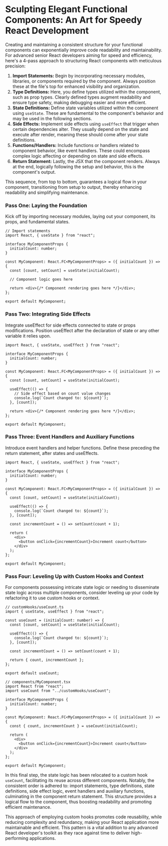 # Sculpting Elegant Functional Components: An Art for Speedy React Development

Creating and maintaining a consistent structure for your functional components can exponentially improve code readability and maintainability. For advanced senior React developers aiming for speed and efficiency, here's a 4-pass approach to structuring React components with meticulous precision:

1. **Import Statements:** Begin by incorporating necessary modules, libraries, or components required by the component. Always position these at the file's top for enhanced visibility and organization.
2. **Type Definitions:** Here, you define types utilized within the component, such as prop types. Clearly defined types augment readability and ensure type safety, making debugging easier and more efficient.
3. **State Definitions:** Define state variables utilized within the component using `useState`. These are fundamental to the component's behavior and may be used in the following sections.
4. **Side Effects:** Implement side effects using `useEffect` that trigger when certain dependencies alter. They usually depend on the state and execute after render, meaning these should come after your state definitions.
5. **Functions/Handlers:** Include functions or handlers related to component behavior, like event handlers. These could encompass complex logic affecting or depending on state and side effects.
6. **Return Statement:** Lastly, the JSX that the component renders. Always at the end, logically following the setup and behavior, this is the component's output.

This sequence, from top to bottom, guarantees a logical flow in your component, transitioning from setup to output, thereby enhancing readability and simplifying maintenance.

### Pass One: Laying the Foundation

Kick off by importing necessary modules, laying out your component, its props, and fundamental states.

```tsx
// Import statements
import React, { useState } from "react";

interface MyComponentProps {
  initialCount: number;
}

const MyComponent: React.FC<MyComponentProps> = ({ initialCount }) => {
  const [count, setCount] = useState(initialCount);

  // Component logic goes here

  return <div>{/* Component rendering goes here */}</div>;
};

export default MyComponent;
```

### Pass Two: Integrating Side Effects

Integrate useEffect for side effects connected to state or props modifications. Position useEffect after the declaration of state or any other variable it relies upon.

```tsx
import React, { useState, useEffect } from "react";

interface MyComponentProps {
  initialCount: number;
}

const MyComponent: React.FC<MyComponentProps> = ({ initialCount }) => {
  const [count, setCount] = useState(initialCount);

  useEffect(() => {
    // Side effect based on count value changes
    console.log(`Count changed to: ${count}`);
  }, [count]);

  return <div>{/* Component rendering goes here */}</div>;
};

export default MyComponent;
```

### Pass Three: Event Handlers and Auxiliary Functions

Introduce event handlers and helper functions. Define these preceding the return statement, after states and useEffects.

```tsx
import React, { useState, useEffect } from "react";

interface MyComponentProps {
  initialCount: number;
}

const MyComponent: React.FC<MyComponentProps> = ({ initialCount }) => {
  const [count, setCount] = useState(initialCount);

  useEffect(() => {
    console.log(`Count changed to: ${count}`);
  }, [count]);

  const incrementCount = () => setCount(count + 1);

  return (
    <div>
      <button onClick={incrementCount}>Increment count</button>
    </div>
  );
};

export default MyComponent;
```

### Pass Four: Leveling Up with Custom Hooks and Context

For components possessing intricate state logic or needing to disseminate state logic across multiple components, consider leveling up your code by refactoring it to use custom hooks or context.

```tsx
// customHooks/useCount.ts
import { useState, useEffect } from "react";

const useCount = (initialCount: number) => {
  const [count, setCount] = useState(initialCount);

  useEffect(() => {
    console.log(`Count changed to: ${count}`);
  }, [count]);

  const incrementCount = () => setCount(count + 1);

  return { count, incrementCount };
};

export default useCount;

// components/MyComponent.tsx
import React from "react";
import useCount from "../customHooks/useCount";

interface MyComponentProps {
  initialCount: number;
}

const MyComponent: React.FC<MyComponentProps> = ({ initialCount }) => {
  const { count, incrementCount } = useCount(initialCount);

  return (
    <div>
      <button onClick={incrementCount}>Increment count</button>
    </div>
  );
};

export default MyComponent;
```

In this final step, the state logic has been relocated to a custom hook `useCount`, facilitating its reuse across different components. Notably, the consistent order is adhered to: import statements, type definitions, state definitions, side effect logic, event handlers and auxiliary functions, culminating in the component return statement. This structure provides a logical flow to the component, thus boosting readability and promoting efficient maintenance.

This approach of employing custom hooks promotes code reusability, while reducing complexity and redundancy, making your React application more maintainable and efficient. This pattern is a vital addition to any advanced React developer's toolkit as they race against time to deliver high-performing applications.

